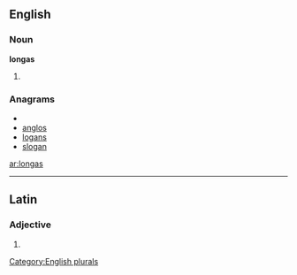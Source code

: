==English==

===Noun===
'''longas'''

# {{plural of|[[longa]]}}

===Anagrams===
* {{alphagram|aglnos}}
* [[anglos#English|anglos]]
* [[logans#English|logans]]
* [[slogan#English|slogan]]

[[Category:English plurals]]

[[ar:longas]]

----
==Latin==

===Adjective===
{{la-adj-form|longās}}

# {{inflection of|longus|longus|acc|f|p|lang=la}}
{{count page|[[Wiktionary:Page count]]}}
{{rfc-auto}}